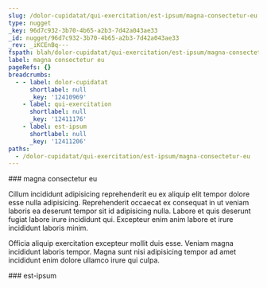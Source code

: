 ```yaml
---
slug: /dolor-cupidatat/qui-exercitation/est-ipsum/magna-consectetur-eu
type: nugget
_key: 96d7c932-3b70-4b65-a2b3-7d42a043ae33
_id: nugget/96d7c932-3b70-4b65-a2b3-7d42a043ae33
_rev: _iKCEnBq---
fspath: blah/dolor-cupidatat/qui-exercitation/est-ipsum/magna-consectetur-eu.md
label: magna consectetur eu
pageRefs: {}
breadcrumbs:
  - - label: dolor-cupidatat
      shortlabel: null
      _key: '12410969'
    - label: qui-exercitation
      shortlabel: null
      _key: '12411176'
    - label: est-ipsum
      shortlabel: null
      _key: '12411206'
paths:
  - /dolor-cupidatat/qui-exercitation/est-ipsum/magna-consectetur-eu
---
```


<NuggetArea>
<Nugget slug="/dolor-cupidatat/qui-exercitation/est-ipsum/magna-consectetur-eu" type="nugget" _key="96d7c932-3b70-4b65-a2b3-7d42a043ae33" _id="nugget/96d7c932-3b70-4b65-a2b3-7d42a043ae33" _rev="_iKCEnBq---" fspath="blah/dolor-cupidatat/qui-exercitation/est-ipsum/magna-consectetur-eu.md" label="magna consectetur eu" paths="/dolor-cupidatat/qui-exercitation/est-ipsum/magna-consectetur-eu">
<NuggetBody>
### magna consectetur eu

Cillum incididunt adipisicing reprehenderit eu ex aliquip elit tempor dolore esse nulla adipisicing. Reprehenderit occaecat ex consequat in ut veniam laboris ea deserunt tempor sit id adipisicing nulla. Labore et quis deserunt fugiat labore irure incididunt qui. Excepteur enim anim labore et irure incididunt laboris minim.

Officia aliquip exercitation excepteur mollit duis esse. Veniam magna incididunt laboris tempor. Magna sunt nisi adipisicing tempor ad amet incididunt enim dolore ullamco irure qui culpa.

</NuggetBody>
<Breadcrumbs>
<Crumbs>
<Crumb _key="12410969" label="dolor-cupidatat" /><Crumb _key="12411176" label="qui-exercitation" /><Crumb _key="12411206" label="est-ipsum" />
</Crumbs>
</Breadcrumbs>
</Nugget>

<NuggetsInbound>
</NuggetsInbound>
<NuggetsOutbound>
</NuggetsOutbound>
</NuggetArea>
<PassagesInbound>
<Passage direction="inbound" type="passage" _key="12411206" _id="passage/12411206" _rev="_iKCEnBm--A" label="est-ipsum" passage="est-ipsum" fspath="blah/dolor-cupidatat/qui-exercitation/est-ipsum" paths="/dolor-cupidatat/qui-exercitation/est-ipsum" slug="/dolor-cupidatat/qui-exercitation/est-ipsum">
<NuggetBody>
### est-ipsum

</NuggetBody>
<Breadcrumbs>
<Crumbs>
<Crumb _key="12410969" label="dolor-cupidatat" /><Crumb _key="12411176" label="qui-exercitation" />
</Crumbs>
</Breadcrumbs>
</Passage>

</PassagesInbound>
<PassagesOutbound>
</PassagesOutbound>